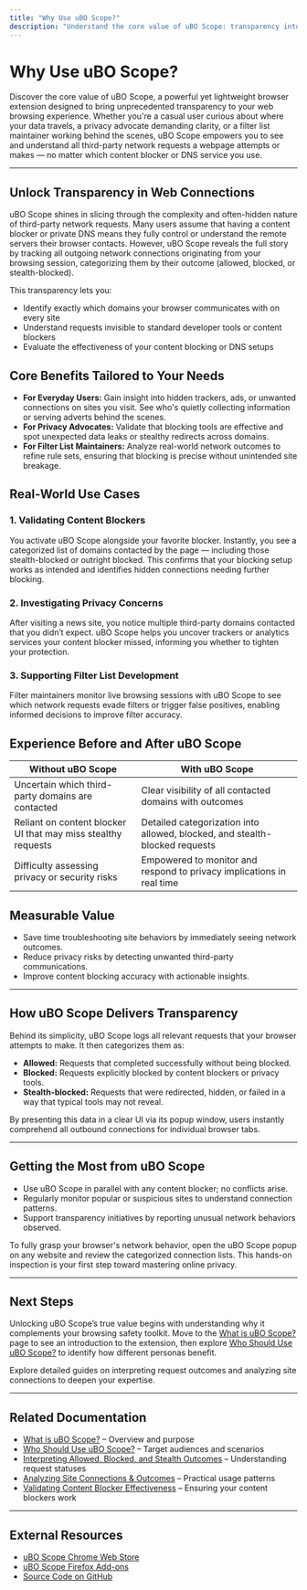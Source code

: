 ```yaml
---
title: "Why Use uBO Scope?"
description: "Understand the core value of uBO Scope: transparency into third-party network requests, helping users grasp which remote servers are truly contacted, regardless of which content blocker or DNS is in use. Explore use cases for regular users, privacy advocates, and filter list maintainers."
---
```


# Why Use uBO Scope?

Discover the core value of uBO Scope, a powerful yet lightweight browser extension designed to bring unprecedented transparency to your web browsing experience. Whether you're a casual user curious about where your data travels, a privacy advocate demanding clarity, or a filter list maintainer working behind the scenes, uBO Scope empowers you to see and understand all third-party network requests a webpage attempts or makes — no matter which content blocker or DNS service you use.

---

## Unlock Transparency in Web Connections

uBO Scope shines in slicing through the complexity and often-hidden nature of third-party network requests. Many users assume that having a content blocker or private DNS means they fully control or understand the remote servers their browser contacts. However, uBO Scope reveals the full story by tracking all outgoing network connections originating from your browsing session, categorizing them by their outcome (allowed, blocked, or stealth-blocked).

This transparency lets you:

- Identify exactly which domains your browser communicates with on every site
- Understand requests invisible to standard developer tools or content blockers
- Evaluate the effectiveness of your content blocking or DNS setups


## Core Benefits Tailored to Your Needs

- **For Everyday Users:** Gain insight into hidden trackers, ads, or unwanted connections on sites you visit. See who's quietly collecting information or serving adverts behind the scenes.
- **For Privacy Advocates:** Validate that blocking tools are effective and spot unexpected data leaks or stealthy redirects across domains.
- **For Filter List Maintainers:** Analyze real-world network outcomes to refine rule sets, ensuring that blocking is precise without unintended site breakage.


## Real-World Use Cases

### 1. Validating Content Blockers
You activate uBO Scope alongside your favorite blocker. Instantly, you see a categorized list of domains contacted by the page — including those stealth-blocked or outright blocked. This confirms that your blocking setup works as intended and identifies hidden connections needing further blocking.

### 2. Investigating Privacy Concerns
After visiting a news site, you notice multiple third-party domains contacted that you didn’t expect. uBO Scope helps you uncover trackers or analytics services your content blocker missed, informing you whether to tighten your protection.

### 3. Supporting Filter List Development
Filter maintainers monitor live browsing sessions with uBO Scope to see which network requests evade filters or trigger false positives, enabling informed decisions to improve filter accuracy.


## Experience Before and After uBO Scope

| Without uBO Scope                           | With uBO Scope                              |
|--------------------------------------------|--------------------------------------------|
| Uncertain which third-party domains are contacted | Clear visibility of all contacted domains with outcomes |
| Reliant on content blocker UI that may miss stealthy requests | Detailed categorization into allowed, blocked, and stealth-blocked requests |
| Difficulty assessing privacy or security risks | Empowered to monitor and respond to privacy implications in real time |


## Measurable Value

- Save time troubleshooting site behaviors by immediately seeing network outcomes.
- Reduce privacy risks by detecting unwanted third-party communications.
- Improve content blocking accuracy with actionable insights.


---

## How uBO Scope Delivers Transparency

Behind its simplicity, uBO Scope logs all relevant requests that your browser attempts to make. It then categorizes them as:

- **Allowed:** Requests that completed successfully without being blocked.
- **Blocked:** Requests explicitly blocked by content blockers or privacy tools.
- **Stealth-blocked:** Requests that were redirected, hidden, or failed in a way that typical tools may not reveal.

By presenting this data in a clear UI via its popup window, users instantly comprehend all outbound connections for individual browser tabs.


---

## Getting the Most from uBO Scope

- Use uBO Scope in parallel with any content blocker; no conflicts arise.
- Regularly monitor popular or suspicious sites to understand connection patterns.
- Support transparency initiatives by reporting unusual network behaviors observed.


<Tip>
To fully grasp your browser's network behavior, open the uBO Scope popup on any website and review the categorized connection lists. This hands-on inspection is your first step toward mastering online privacy.
</Tip>

---

## Next Steps

Unlocking uBO Scope’s true value begins with understanding why it complements your browsing safety toolkit. Move to the [What is uBO Scope?](/overview/introduction-core-value/what-is-ubo-scope) page to see an introduction to the extension, then explore [Who Should Use uBO Scope?](/overview/introduction-core-value/target-audience-use-cases) to identify how different personas benefit.

Explore detailed guides on interpreting request outcomes and analyzing site connections to deepen your expertise.


---

## Related Documentation

- [What is uBO Scope?](/overview/introduction-core-value/what-is-ubo-scope) – Overview and purpose
- [Who Should Use uBO Scope?](/overview/introduction-core-value/target-audience-use-cases) – Target audiences and scenarios
- [Interpreting Allowed, Blocked, and Stealth Outcomes](/guides-main/everyday-use-patterns/interpreting-request-outcomes) – Understanding request statuses
- [Analyzing Site Connections & Outcomes](/guides-main/everyday-use-patterns/analyzing-network-connections) – Practical usage patterns
- [Validating Content Blocker Effectiveness](/guides-main/everyday-use-patterns/validating-content-blockers) – Ensuring your content blockers work


---

## External Resources

- [uBO Scope Chrome Web Store](https://chromewebstore.google.com/detail/ubo-scope/bbdpgcaljkaaigfcomhidmneffjjjfgp)
- [uBO Scope Firefox Add-ons](https://addons.mozilla.org/firefox/addon/ubo-scope/)
- [Source Code on GitHub](https://github.com/gorhill/uBO-Scope)



